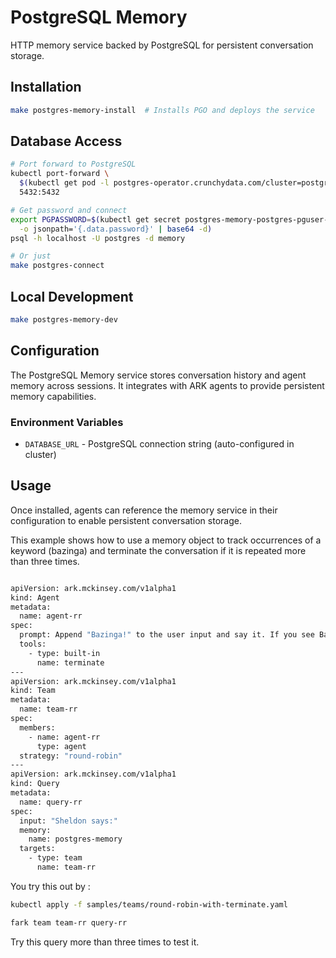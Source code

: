 # PostgreSQL Memory

HTTP memory service backed by PostgreSQL for persistent conversation storage.

## Installation

```bash
make postgres-memory-install  # Installs PGO and deploys the service
```

## Database Access

```bash
# Port forward to PostgreSQL
kubectl port-forward \
  $(kubectl get pod -l postgres-operator.crunchydata.com/cluster=postgres-memory-postgres,postgres-operator.crunchydata.com/role=master -o name) \
  5432:5432

# Get password and connect
export PGPASSWORD=$(kubectl get secret postgres-memory-postgres-pguser-postgres \
  -o jsonpath='{.data.password}' | base64 -d)
psql -h localhost -U postgres -d memory

# Or just
make postgres-connect
```

## Local Development

```bash
make postgres-memory-dev
```

## Configuration

The PostgreSQL Memory service stores conversation history and agent memory across sessions. It integrates with ARK agents to provide persistent memory capabilities.

### Environment Variables

- `DATABASE_URL` - PostgreSQL connection string (auto-configured in cluster)

## Usage

Once installed, agents can reference the memory service in their configuration to enable persistent conversation storage.

This example shows how to use a memory object to track occurrences of a keyword (bazinga) and terminate the conversation if it is repeated more than three times.

```bash

apiVersion: ark.mckinsey.com/v1alpha1
kind: Agent
metadata:
  name: agent-rr
spec:
  prompt: Append "Bazinga!" to the user input and say it. If you see Bazinga 3 times, end the conversation.
  tools:
    - type: built-in
      name: terminate
---
apiVersion: ark.mckinsey.com/v1alpha1
kind: Team
metadata:
  name: team-rr
spec:
  members:
    - name: agent-rr
      type: agent
  strategy: "round-robin"
---
apiVersion: ark.mckinsey.com/v1alpha1
kind: Query
metadata:
  name: query-rr
spec:
  input: "Sheldon says:"
  memory:
    name: postgres-memory
  targets:
    - type: team
      name: team-rr

```

You try this out by :

```bash
kubectl apply -f samples/teams/round-robin-with-terminate.yaml
```

```bash
fark team team-rr query-rr
```

Try this query more than three times to test it.
